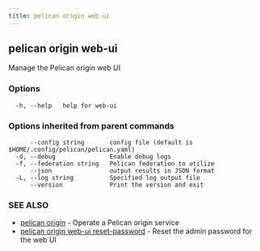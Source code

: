 ```yaml
---
title: pelican origin web ui
---
```


## pelican origin web-ui

Manage the Pelican origin web UI

### Options

```
  -h, --help   help for web-ui
```

### Options inherited from parent commands

```
      --config string       config file (default is $HOME/.config/pelican/pelican.yaml)
  -d, --debug               Enable debug logs
  -f, --federation string   Pelican federation to utilize
      --json                output results in JSON format
  -L, --log string          Specified log output file
      --version             Print the version and exit
```

### SEE ALSO

* [pelican origin](/commands-reference/origin/)	 - Operate a Pelican origin service
* [pelican origin web-ui reset-password](/commands-reference/origin/web-ui/reset-password/)	 - Reset the admin password for the web UI
